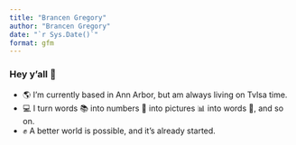 ```yaml
---
title: "Brancen Gregory"
author: "Brancen Gregory"
date: "`r Sys.Date()`"
format: gfm
---
```


### Hey y'all 👋

- 🌎 I'm currently based in Ann Arbor, but am always living on Tvlsa time.
- 💻 I turn words 📚 into numbers 🧮 into pictures 📊 into words 📄, and so on.
- ✊ A better world is possible, and it's already started.

<!--
**brancengregory/brancengregory** is a ✨ _special_ ✨ repository because its `README.md` (this file) appears on your GitHub profile.

Here are some ideas to get you started:

- 🔭 I’m currently working on ...
- 🌱 I’m currently learning ...
- 👯 I’m looking to collaborate on ...
- 🤔 I’m looking for help with ...
- 💬 Ask me about ...
- 📫 How to reach me: ...
- 😄 Pronouns: ...
- ⚡ Fun fact: ...
-->
